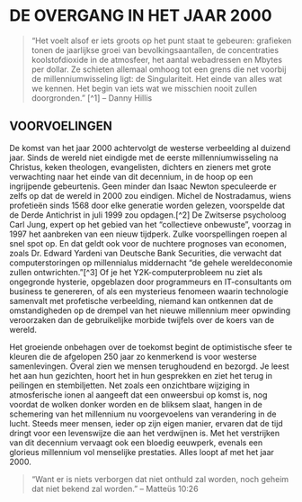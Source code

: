 # DE OVERGANG IN HET JAAR 2000

> “Het voelt alsof er iets groots op het punt staat te gebeuren: grafieken tonen de jaarlijkse groei van bevolkingsaantallen, de concentraties koolstofdioxide in de atmosfeer, het aantal webadressen en Mbytes per dollar. Ze schieten allemaal omhoog tot een grens die net voorbij de millenniumwisseling ligt: de Singulariteit. Het einde van alles wat we kennen. Het begin van iets wat we misschien nooit zullen doorgronden.” [^1] – Danny Hillis

## VOORVOELINGEN

De komst van het jaar 2000 achtervolgt de westerse verbeelding al duizend jaar. Sinds de wereld niet eindigde met de eerste millenniumwisseling na Christus, keken theologen, evangelisten, dichters en zieners met grote verwachting naar het einde van dit decennium, in de hoop op een ingrijpende gebeurtenis. Geen minder dan Isaac Newton speculeerde er zelfs op dat de wereld in 2000 zou eindigen. Michel de Nostradamus, wiens profetieën sinds 1568 door elke generatie worden gelezen, voorspelde dat de Derde Antichrist in juli 1999 zou opdagen.[^2] De Zwitserse psycholoog Carl Jung, expert op het gebied van het “collectieve onbewuste”, voorzag in 1997 het aanbreken van een nieuw tijdperk. Zulke voorspellingen roepen al snel spot op. En dat geldt ook voor de nuchtere prognoses van economen, zoals Dr. Edward Yardeni van Deutsche Bank Securities, die verwacht dat computerstoringen op millennialus middernacht “de gehele wereldeconomie zullen ontwrichten.”[^3] Of je het Y2K-computerprobleem nu ziet als ongegronde hysterie, opgeblazen door programmeurs en IT-consultants om business te genereren, of als een mysterieus fenomeen waarin technologie samenvalt met profetische verbeelding, niemand kan ontkennen dat de omstandigheden op de drempel van het nieuwe millennium meer opwinding veroorzaken dan de gebruikelijke morbide twijfels over de koers van de wereld.

Het groeiende onbehagen over de toekomst begint de optimistische sfeer te kleuren die de afgelopen 250 jaar zo kenmerkend is voor westerse samenlevingen. Overal zien we mensen terughoudend en bezorgd. Je leest het aan hun gezichten, hoort het in hun gesprekken en ziet het terug in peilingen en stembiljetten. Net zoals een onzichtbare wijziging in atmosferische ionen al aangeeft dat een onweersbui op komst is, nog voordat de wolken donker worden en de bliksem slaat, hangen in de schemering van het millennium nu voorgevoelens van verandering in de lucht. Steeds meer mensen, ieder op zijn eigen manier, ervaren dat de tijd dringt voor een levenswijze die aan het verdwijnen is. Met het verstrijken van dit decennium vervaagt ook een bloedig eeuwperk, evenals een glorieus millennium vol menselijke prestaties. Alles loopt af met het jaar 2000.

> “Want er is niets verborgen dat niet onthuld zal worden, noch geheim dat niet bekend zal worden.” – Matteüs 10:26